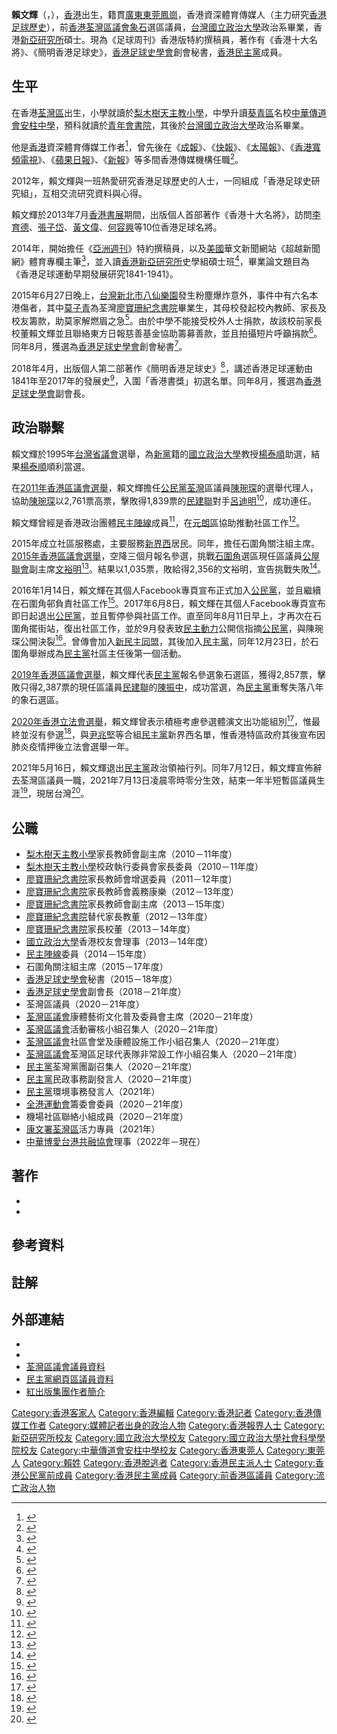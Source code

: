 {{Infobox_officeholder
| name = 賴文輝
| native_name = Matthew Lai Man-fai
| image =
| image name = 
| width =
| native place = 
| sex = 男
| nationality ={{BNO}}<br/>{{ROC}}{{efn|1994年以前前往台灣留學的香港學生可以自動取得中華民國國民身分。}}
| residence =
| date of birth = {{Birth date and age|1970|6|19}}
| profession = 
| office = [[荃灣區議會|荃灣區議會]]議員
| term_start = 2020年1月1日
| term_end = 2021年7月12日
| predecessor = [[陳振中_(前區議員)|陳振中]]
| successor = (懸空)
| constituency = [[象石|象石]]
| place of birth = {{HKG-1959}}
| party = {{DPHK}}<br/>{{CPHK}} <small>（2016－2017）</small><ref>{{cite news|url=https://www.inmediahk.net/node/1052114|title=石圍角未選先內訌 前成員批公民黨做法霸道 陳琬琛稱抹黑|publisher=[[香港獨立媒體|香港獨立媒體]]|date=2017-09-15|accessdate=2018-12-06|archive-date=2019-12-02|archive-url=https://web.archive.org/web/20191202135250/https://www.inmediahk.net/node/1052114|dead-url=no}}</ref>
| alma_mater = [[梨木樹天主教小學|梨木樹天主教小學]]<br/>[[中華傳道會安柱中學|中華傳道會安柱中學]]<br/>[[青年會書院|青年會書院]]
| educate =
*[[台灣|台灣]][[國立政治大學|國立政治大學]]政治系
*香港[[新亞研究所|新亞研究所]]碩士
}}

'''賴文輝'''（{{lang-en|Matthew Lai Man-fai}}，{{bd|1970年|6月19日|catIdx=L賴}}），[[香港|香港]]出生，籍貫[[廣東省|廣東]][[東莞市|東莞]][[鳳崗鎮_(東莞市)|鳳崗]]，香港資深體育傳媒人（主力研究[[香港足球歷史|香港足球歷史]]），前[[香港|香港]][[荃灣區議會|荃灣區議會]][[象石|象石]]選區議員，[[台灣|台灣]][[國立政治大學|國立政治大學]]政治系畢業，香港[[新亞研究所|新亞研究所]]碩士。現為《足球周刊》香港版特約撰稿員，著作有《香港十大名將》、《簡明香港足球史》，[[香港足球史學會|香港足球史學會]]創會秘書，[[民主黨_(香港)|香港民主黨]]成員。

==生平==
在香港[[荃灣區|荃灣區]]出生，小學就讀於[[梨木樹天主教小學|梨木樹天主教小學]]，中學升讀[[葵青區|葵青區]]名校[[中華傳道會安柱中學|中華傳道會安柱中學]]，預科就讀於[[青年會書院|青年會書院]]，其後於[[台灣|台灣]][[國立政治大學|國立政治大學]]政治系畢業。

他是[[香港|香港]]資深體育傳媒工作者<ref>{{cite news| url=http://hk.apple.nextmedia.com/supplement/culture/art/20130831/18402380| title=球迷世界1：球迷睇來幹甚麼？| newspaper=[[香港蘋果日報|蘋果日報]]| date=2013-08-31| accessdate=2014-05-04| archive-date=2016-03-07| archive-url=https://web.archive.org/web/20160307134438/http://hk.apple.nextmedia.com/supplement/culture/art/20130831/18402380| dead-url=no}}</ref>，曾先後在《[[成報|成報]]》、《[[快報_(香港)|快報]]》、《[[香港太陽報|太陽報]]》、《[[香港新聞台|香港寬頻電視]]》、《[[香港蘋果日報|蘋果日報]]》、《[[新報_(香港)|新報]]》等多間香港傳媒機構任職<ref>{{cite web| url=http://www.red-publish.com/big5/book/2030| title=香港十大名將| publisher=紅出版集團| access-date=2014-05-04| archive-date=2019-04-02| archive-url=https://web.archive.org/web/20190402044824/http://www.red-publish.com/big5/book/2030| dead-url=no}}</ref>。

2012年，賴文輝與一班熱愛研究香港足球歷史的人士，一同組成「香港足球史研究組」，互相交流研究資料與心得。

賴文輝於2013年7月[[香港書展|香港書展]]期間，出版個人首部著作《香港十大名將》，訪問[[李育德|李育德]]、[[張子岱|張子岱]]、[[黃文偉|黃文偉]]、[[何容興|何容興]]等10位香港足球名將。

2014年，開始擔任《[[亞洲週刊|亞洲週刊]]》特約撰稿員，以及[[美國|美國]]華文新聞網站《超越新聞網》體育專欄主筆<ref>{{cite web| url=http://beyondnewsnet.com/category/column/hongkong-sports/| title=超越新聞網體壇江湖專欄| access-date=2014-05-27| archive-url=https://web.archive.org/web/20140513233937/http://beyondnewsnet.com/category/column/hongkong-sports/| archive-date=2014-05-13| dead-url=yes}}</ref>，並入讀[[香港|香港]][[新亞研究所|新亞研究所]]史學組碩士班<ref>{{cite web| url=http://sports.now.com/home/news/details?id=12035686128| title=【我們都是這樣睇波的】我的香港十大名將| publisher=now體育| date=2015-03-13| access-date=2015-03-13| archive-date=2021-03-08| archive-url=https://web.archive.org/web/20210308105922/https://sports.now.com/home/news/details?id=12035686128| dead-url=no}}</ref>，畢業論文題目為《香港足球運動早期發展研究1841-1941》。

2015年6月27日晚上，[[台灣|台灣]][[新北市|新北市]][[八仙樂園|八仙樂園]]發生粉塵爆炸意外，事件中有六名本港傷者，其中[[莫子青|莫子青]]為荃灣[[廖寶珊紀念書院|廖寶珊紀念書院]]畢業生，其母校發起校內教師、家長及校友籌款，助莫家解燃眉之急<ref>{{cite news| url=http://www.mingpaocanada.com/tor/htm/News/20150704/HK-gga3_r.htm| title=子青能執筆寫字 母校籌款撐莫家| newspaper=[[明報|明報]]| accessdate=2015-07-11| archive-date=2021-03-08| archive-url=https://web.archive.org/web/20210308105945/http://www.mingpaocanada.com/tor/htm/News/20150704/HK-gga3_r.htm| dead-url=no}}</ref>。由於中學不能接受校外人士捐款，故該校前家長校董賴文輝並且聯絡東方日報慈善基金協助籌募善款，並且拍攝短片呼籲捐款<ref>{{youtube|MFNCAeL5WrU|賴文輝呼籲捐助莫子青及其他塵爆傷者醫療經費；外遊注意安全}}</ref>。同年8月，獲選為[[香港足球史學會|香港足球史學會]]創會秘書<ref>{{cite news| url=http://www.hk01.com/%E9%AB%94%E8%82%B2/42694/-%E6%B8%AF%E8%B6%B3%E6%97%A5%E8%88%87%E5%A4%9C-%E8%B6%B3%E7%90%83%E5%8F%B2%E5%AD%B8%E6%9C%83-%E5%BE%9E%E8%88%8A%E5%A0%B1%E6%95%B4%E7%90%86%E6%95%B8%E6%93%9A%E6%AD%B7%E5%8F%B2-%E9%87%8D%E6%A7%8B%E6%9C%AC%E5%9C%B0%E6%B3%A2%E7%9B%9B%E4%B8%96| title=【港足日與夜．足球史學會】從舊報整理數據歷史　重構本地波盛世| newspaper=[[香港01|香港01]]}}</ref>。

2018年4月，出版個人第二部著作《簡明香港足球史》<ref>{{Cite web |url=http://www.jointpublishing.com/publishing/upcoming-book/9789620443084.aspx |title=新書預告：簡明香港足球史 |access-date=2018-03-06 |archive-url=https://web.archive.org/web/20180306142616/http://www.jointpublishing.com/publishing/upcoming-book/9789620443084.aspx |archive-date=2018-03-06 |dead-url=yes }}</ref>，講述香港足球運動由1841年至2017年的發展史<ref>{{cite news| url=http://std.stheadline.com/daily/news-content.php?id=1802147&target=2| title=香港足球史 向民族英雄致敬| newspaper=[[星島日報|星島日報]]| date=2018-05-16| accessdate=2018-05-21| archive-date=2018-07-09| archive-url=https://web.archive.org/web/20180709094540/http://std.stheadline.com/daily/news-content.php?id=1802147&target=2| dead-url=no}}</ref>，入圍「香港書獎」初選名單。同年8月，獲選為[[香港足球史學會|香港足球史學會]]副會長。

==政治聯繫==
賴文輝於1995年[[台灣省議會|台灣省議會]]選舉，為[[新黨|新黨]]籍的[[國立政治大學|國立政治大學]]教授[[楊泰順|楊泰順]]助選，結果[[楊泰順|楊泰順]]順利當選。

在[[2011年香港區議會選舉|2011年香港區議會選舉]]，賴文輝擔任[[香港公民黨|公民黨]][[荃灣|荃灣]]區議員[[陳琬琛|陳琬琛]]的選舉代理人，協助[[陳琬琛|陳琬琛]]以2,761票高票，擊敗得1,839票的[[民建聯|民建聯]]對手[[呂迪明|呂迪明]]<ref>{{cite web| url=http://www.elections.gov.hk/dc2011/chi/results_tsuen_wan.html| title=2011年區議會選舉荃灣區選舉結果| access-date=2016-01-21| archive-date=2018-06-13| archive-url=https://web.archive.org/web/20180613173412/https://www.elections.gov.hk/dc2011/chi/results_tsuen_wan.html| dead-url=no}}</ref>，成功連任。

賴文輝曾經是香港政治團體[[元朗天水圍民主陣線|民主陣線]]成員<ref>{{cite news| url=http://hk.apple.nextmedia.com/news/art/20140502/18707371| title=隔牆有耳：兩個「民陣」邊個真？| newspaper=[[香港蘋果日報|蘋果日報]]| date=2014-02-02| accessdate=2014-05-04| archive-date=2015-09-25| archive-url=https://web.archive.org/web/20150925121038/http://hk.apple.nextmedia.com/news/art/20140502/18707371| dead-url=no}}</ref>，在[[元朗區|元朗區]]協助推動社區工作<ref>{{cite news| url=http://hk.apple.nextmedia.com/news/art/20150719/19224984| title=【壹錘】元朗泛民被圍揼 建制派雞派lotion| newspaper=[[香港蘋果日報|蘋果日報]]| date=2015-07-19| accessdate=2016-06-16| archive-date=2015-11-25| archive-url=https://web.archive.org/web/20151125010315/http://hk.apple.nextmedia.com/news/art/20150719/19224984| dead-url=no}}</ref>。

2015年成立社區服務處，主要服務[[新界西|新界西]]居民。同年，擔任石圍角關注組主席。[[2015年香港區議會選舉|2015年香港區議會選舉]]，空降三個月報名參選，挑戰[[石圍角邨|石圍角]]選區現任區議員[[公屋聯會|公屋聯會]]副主席[[文裕明|文裕明]]<ref>{{cite web| url=http://www.elections.gov.hk/dc2015/chi/nominat2.html| title=2015年區議會選舉候選人提名| access-date=2015-10-11| archive-date=2020-10-31| archive-url=https://web.archive.org/web/20201031163211/https://www.elections.gov.hk/dc2015/chi/nominat2.html| dead-url=no}}</ref>。結果以1,035票，敗給得2,356的文裕明，宣告挑戰失敗<ref>{{cite web| url=http://www.elections.gov.hk/dc2015/chi/results_tsuen_wan.html?1448333022570| title=2015年區議會選舉-選舉結果(荃灣)| access-date=2015-11-24| archive-date=2021-03-08| archive-url=https://web.archive.org/web/20210308110012/https://www.elections.gov.hk/dc2015/chi/results_tsuen_wan.html?1448333022570| dead-url=no}}</ref>。

2016年1月14日，賴文輝在其個人Facebook專頁宣布正式加入[[香港公民黨|公民黨]]，並且繼續在石圍角邨負責社區工作<ref>{{cite news| url=http://news.mingpao.com/pns/dailynews/web_tc/article/20160609/s00002/1465409193167| title=領展暫緩拆售商場外判街市 政黨租戶齊促永久叫停？| newspaper=[[明報|明報]]| date=2016-06-09| accessdate=2016-06-16| archive-date=2017-08-18| archive-url=https://web.archive.org/web/20170818173315/https://news.mingpao.com/pns/dailynews/web_tc/article/20160609/s00002/1465409193167| dead-url=no}}</ref>。2017年6月8日，賴文輝在其個人Facebook專頁宣布即日起退出[[香港公民黨|公民黨]]，並且暫停參與社區工作。直至同年8月11日早上，才再次在石圍角擺街站，復出社區工作，並於9月發表致[[民主動力|民主動力]]公開信指摘[[香港公民黨|公民黨]]，與陳琬琛公開決裂<ref>{{cite news| url=http://www.inmediahk.net/node/1052114| title=石圍角未選先內訌 前成員批公民黨做法霸道 陳琬琛稱抹黑| newspaper=[[獨立媒體|獨立媒體]]| date=2017-09-15| accessdate=2017-12-26| archive-date=2019-12-02| archive-url=https://web.archive.org/web/20191202135250/https://www.inmediahk.net/node/1052114| dead-url=no}}</ref>。曾傳會加入[[新民主同盟|新民主同盟]]，其後加入[[香港民主黨|民主黨]]，同年12月23日，於石圍角舉辦成為[[香港民主黨|民主黨]]社區主任後第一個活動。

[[2019年香港區議會選舉|2019年香港區議會選舉]]，賴文輝代表[[香港民主黨|民主黨]]報名參選象石選區，獲得2,857票，擊敗只得2,387票的現任區議員[[民建聯|民建聯]]的[[陳振中|陳振中]]，成功當選，為[[香港民主黨|民主黨]]重奪失落八年的象石選區。

[[2020年香港立法會選舉|2020年香港立法會選舉]]，賴文輝曾表示積極考慮參選體演文出功能組別<ref>{{cite news| url=https://www.hk01.com/%E6%94%BF%E6%83%85/485825/%E7%AB%8B%E6%B3%95%E6%9C%83%E9%81%B8%E8%88%89%E3%80%A1%E6%B0%91%E4%B8%BB%E9%BB%A8%E8%B3%B4%E6%96%87%E8%BC%9D%E6%93%AC%E6%88%B0%E9%AB%94%E8%97%9D%E7%95%8C-%E6%AD%A3%E8%88%87%E9%99%B3%E5%81%89%E8%B1%AA%E5%8D%94%E8%AA%BF-%E4%B8%8D%E8%A8%AD%E5%88%9D%E9%81%B8| title=立法會選舉〡民主黨賴文輝擬戰體藝界| newspaper=[[香港01|香港01]]| date=2020-06-14| accessdate=2020-09-12| archive-date=2021-03-08| archive-url=https://web.archive.org/web/20210308110024/https://www.hk01.com/%E6%94%BF%E6%83%85/485825/%E7%AB%8B%E6%B3%95%E6%9C%83%E9%81%B8%E8%88%89%E3%80%A1%E6%B0%91%E4%B8%BB%E9%BB%A8%E8%B3%B4%E6%96%87%E8%BC%9D%E6%93%AC%E6%88%B0%E9%AB%94%E8%97%9D%E7%95%8C-%E6%AD%A3%E8%88%87%E9%99%B3%E5%81%89%E8%B1%AA%E5%8D%94%E8%AA%BF-%E4%B8%8D%E8%A8%AD%E5%88%9D%E9%81%B8| dead-url=no}}</ref>，惟最終並沒有參選<ref>{{cite news| url=https://www.msn.com/zh-hk/news/localnews/%E7%AB%8B%E6%9C%83%E9%81%B8%E6%88%B0-%E5%91%A8%E5%B0%8F%E9%BE%8D%E5%87%BA%E6%88%B0%E9%AB%94%E6%BC%94%E6%96%87%E5%87%BA-%E6%88%B4%E8%80%80%E5%BB%B7-%E6%9C%9B%E6%9B%B4%E5%A4%9A%E6%B8%AF%E4%BA%BA-%E8%97%8D%E8%AE%8A%E9%BB%83/ar-BB16o7uz | title=【立會選戰】周小龍出戰體演文出 戴耀廷：望更多港人「藍變黃」| newspaper=msn新聞| date=2020-07-06}}</ref>，與[[尹兆堅|尹兆堅]]等合組[[香港民主黨|民主黨]]新界西名單，惟香港特區政府其後宣布因肺炎疫情押後立法會選舉一年。

2021年5月16日，賴文輝退出[[香港民主黨|民主黨]]政治領袖行列。同年7月12日，賴文輝宣佈辭去荃灣區議員一職，2021年7月13日凌晨零時零分生效，結束一年半短暫區議員生涯<ref>{{cite news| url=https://hk.on.cc/hk/bkn/cnt/news/20210713/bkn-20210713153220403-0713_00822_001.html?fbclid=IwAR12keYpsWuGWluIfBq5I518SufdBw1sPz3pjy_aPK7SQHTAk9DBkfqLNUc| title=區議員辭職潮持續　接替黃之鋒出選　海怡西林浩波辭任| newspaper=東方日報| date=2021-07-13| accessdate=2021-07-14| archive-date=2021-07-17| archive-url=https://web.archive.org/web/20210717095828/https://hk.on.cc/hk/bkn/cnt/news/20210713/bkn-20210713153220403-0713_00822_001.html?fbclid=IwAR12keYpsWuGWluIfBq5I518SufdBw1sPz3pjy_aPK7SQHTAk9DBkfqLNUc| dead-url=no}}</ref>，現居台灣<ref>{{cite news| url=https://hk.on.cc/hk/bkn/cnt/news/20220320/bkn-20220320190033107-0320_00822_001.html| title=政Whats噏：多名前區議員英國酒聚　網民稱可開流亡區議會| newspaper=[[東方日報|東方日報]]}}</ref>。

==公職==
* [[梨木樹天主教小學|梨木樹天主教小學]]家長教師會副主席（2010－11年度）
* [[梨木樹天主教小學|梨木樹天主教小學]]校政執行委員會家長委員（2010－11年度）
* [[廖寶珊紀念書院|廖寶珊紀念書院]]家長教師會增選委員（2011－12年度）
* [[廖寶珊紀念書院|廖寶珊紀念書院]]家長教師會義務康樂（2012－13年度）
* [[廖寶珊紀念書院|廖寶珊紀念書院]]家長教師會副主席（2013－15年度）
* [[廖寶珊紀念書院|廖寶珊紀念書院]]替代家長教董（2012－13年度）
* [[廖寶珊紀念書院|廖寶珊紀念書院]]家長校董（2013－14年度）
* [[國立政治大學|國立政治大學]]香港校友會理事（2013－14年度）
* [[元朗天水圍民主陣線|民主陣線]]委員（2014－15年度）
* 石圍角關注組主席（2015－17年度）
* [[香港足球史學會|香港足球史學會]]秘書（2015－18年度）
* [[香港足球史學會|香港足球史學會]]副會長（2018－21年度）
* 荃灣區議員（2020－21年度）
* [[荃灣區議會|荃灣區議會]]康體藝術文化普及委員會主席（2020－21年度）
* [[荃灣區議會|荃灣區議會]]活動審核小組召集人（2020－21年度）
* [[荃灣區議會|荃灣區議會]]社區會堂及康體設施工作小組召集人（2020－21年度）
* [[荃灣區議會|荃灣區議會]]荃灣區足球代表隊非常設工作小組召集人（2020－21年度）
* [[民主黨_(香港)|民主黨]]荃灣黨團副召集人（2020－21年度）
* [[民主黨_(香港)|民主黨]]民政事務副發言人（2020－21年度）
* [[民主黨_(香港)|民主黨]]環境事務發言人（2021年）
* [[全港運動會|全港運動會]]籌委會委員（2020－21年度）
* 機場社區聯絡小組成員（2020－21年度）
* [[康文署|康文署]][[荃灣區|荃灣區]]活力專員（2021年）
* [[中華博愛台港共融協會|中華博愛台港共融協會]]理事（2022年－現在）

==著作==
* {{cite book|title=香港十大名將|publisher=青森文化|year=2013|ISBN=978-988-82232-5-1|author=賴文輝}}
* {{cite book|title=簡明香港足球史|publisher=[[三聯書店|三聯書店]]|year=2018|ISBN=978-962-04430-8-4|author=賴文輝}}

==參考資料==
{{reflist|30em}}

==註解==
{{notelist}}

==外部連結==
* {{facebook|matthew.mflai|賴文輝}}
* {{facebook|laimanfaiservice|賴文輝社區服務處}}
* [https://www.districtcouncils.gov.hk/tw/tc_chi/members/info/dc_member_list_detail.php?member_id=2032 荃灣區議會議員資料] {{Wayback|url=https://www.districtcouncils.gov.hk/tw/tc_chi/members/info/dc_member_list_detail.php?member_id=2032 |date=20210308110037 }}
* [https://www.dphk.org/index.php?route=contact/contact&cid=2&contact_id=246 民主黨網頁區議員資料] {{Wayback|url=https://www.dphk.org/index.php?route=contact%2Fcontact&cid=2&contact_id=246 |date=20210308110040 }}
* [http://www.red-publish.com/big5/book/2030 紅出版集團作者簡介] {{Wayback|url=http://www.red-publish.com/big5/book/2030 |date=20190402044824 }}

{{DEFAULTSORT:Lai}}

[[Category:香港客家人|Category:香港客家人]]
[[Category:香港編輯|Category:香港編輯]]
[[Category:香港記者|Category:香港記者]]
[[Category:香港傳媒工作者|Category:香港傳媒工作者]]
[[Category:媒體記者出身的政治人物|Category:媒體記者出身的政治人物]]
[[Category:香港報界人士|Category:香港報界人士]]
[[Category:新亞研究所校友|Category:新亞研究所校友]]
[[Category:國立政治大學校友|Category:國立政治大學校友]]
[[Category:國立政治大學社會科學學院校友|Category:國立政治大學社會科學學院校友]]
[[Category:中華傳道會安柱中學校友|Category:中華傳道會安柱中學校友]]
[[Category:香港東莞人|Category:香港東莞人]]
[[Category:東莞人|Category:東莞人]]
[[Category:賴姓|Category:賴姓]]
[[Category:香港脫逃者|Category:香港脫逃者]]
[[Category:香港民主派人士|Category:香港民主派人士]]
[[Category:香港公民黨前成員|Category:香港公民黨前成員]]
[[Category:香港民主黨成員|Category:香港民主黨成員]]
[[Category:前香港區議員|Category:前香港區議員]]
[[Category:流亡政治人物|Category:流亡政治人物]]